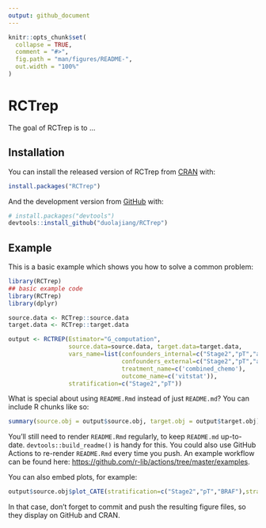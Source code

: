 ```yaml
---
output: github_document
---
```


<!-- README.md is generated from README.Rmd. Please edit that file -->

```r
knitr::opts_chunk$set(
  collapse = TRUE,
  comment = "#>",
  fig.path = "man/figures/README-",
  out.width = "100%"
)
```
# RCTrep

<!-- badges: start -->
<!-- badges: end -->

The goal of RCTrep is to ...

## Installation

You can install the released version of RCTrep from [CRAN](https://CRAN.R-project.org) with:

``` r
install.packages("RCTrep")
```

And the development version from [GitHub](https://github.com/) with:

``` r
# install.packages("devtools")
devtools::install_github("duolajiang/RCTrep")
```
## Example

This is a basic example which shows you how to solve a common problem:

```r
library(RCTrep)
## basic example code
library(RCTrep)
library(dplyr)

source.data <- RCTrep::source.data
target.data <- RCTrep::target.data

output <- RCTREP(Estimator="G_computation",
                 source.data=source.data, target.data=target.data,
                 vars_name=list(confounders_internal=c("Stage2","pT","age","BRAF"),
                                confounders_external=c("Stage2","pT","age","BRAF"),
                                treatment_name=c('combined_chemo'),
                                outcome_name=c('vitstat')),
                 stratification=c("Stage2","pT"))
```

What is special about using `README.Rmd` instead of just `README.md`? You can include R chunks like so:

```r
summary(source.obj = output$source.obj, target.obj = output$target.obj)
```

You'll still need to render `README.Rmd` regularly, to keep `README.md` up-to-date. `devtools::build_readme()` is handy for this. You could also use GitHub Actions to re-render `README.Rmd` every time you push. An example workflow can be found here: <https://github.com/r-lib/actions/tree/master/examples>.

You can also embed plots, for example:

```r
output$source.obj$plot_CATE(stratification=c("Stage2","pT","BRAF"),stratification_joint = TRUE)
```

In that case, don't forget to commit and push the resulting figure files, so they display on GitHub and CRAN.
